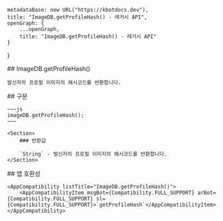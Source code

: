 
    metadataBase: new URL("https://kbotdocs.dev"),
    title: "ImageDB.getProfileHash() - 레거시 API",
    openGraph: {
        ...openGraph,
        title: "ImageDB.getProfileHash() - 레거시 API"
    }
}

<Section>
    ## ImageDB.getProfileHash()

    발신자의 프로필 이미지의 해시코드를 반환합니다.
</Section>
<Section>
    ## 구문

    ~~~js
    imageDB.getProfileHash();
    ~~~

    <Section>
        ### 반환값

        `String` - 발신자의 프로필 이미지의 해시코드를 반환합니다.
    </Section>
</Section>
<Section>
    ## 앱 호환성

    <AppCompatibility listTitle="ImageDB.getProfileHash()">
        <AppCompatibilityItem msgBot={Compatibility.FULL_SUPPORT} arBot={Compatibility.FULL_SUPPORT} sl={Compatibility.FULL_SUPPORT}>`getProfileHash`</AppCompatibilityItem>
    </AppCompatibility>
</Section>